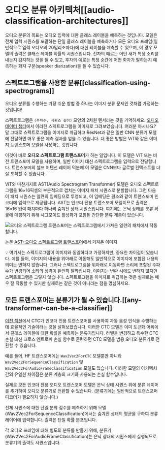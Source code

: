 # 오디오 분류 아키텍처[[audio-classification-architectures]]

오디오 분류의 목표는 오디오 입력에 대한 클래스 레이블을 예측하는 것입니다. 모델은 전체 입력 시퀀스를 포괄하는 단일 클래스 레이블을 예측하거나 모든 오디오 프레임(일반적으로 입력 오디오의 20밀리초마다)에 대한 레이블을 예측할 수 있으며, 이 경우 모델의 출력은 클래스 레이블 확률의 시퀀스입니다. 전자의 예로는 어떤 새가 특정 소리를 내는지 감지하는 것을 들 수 있고, 후자의 예로는 특정 순간에 어떤 화자가 말하는지 예측하는 화자 구분(speaker diarization)을 들 수 있습니다.

## 스펙트로그램을 사용한 분류[[classification-using-spectrograms]]

오디오 분류를 수행하는 가장 쉬운 방법 중 하나는 이미지 분류 문제인 것처럼 가정하는 것입니다!

스펙트로그램은 `(주파수, 시퀀스 길이)` 모양의 2차원 텐서라는 것을 기억하세요. [오디오 데이터 챕터](../chapter1/audio_data)에서 이러한 스펙트로그램을 이미지로 그려보았습니다. 여러분 아시나요? 말 그대로 스펙트로그램을 이미지로 취급하고 ResNet과 같은 일반 CNN 분류기 모델에 전달하면 매우 좋은 예측 결과를 얻을 수 있습니다. 더 좋은 방법은 ViT와 같은 이미지 트랜스포머 모델을 사용하는 것입니다.

이것이 바로 **오디오 스펙트로그램 트랜스포머**가 하는 일입니다. 이 모델은 ViT 또는 비전 트랜스포머 모델을 사용하며, 일반 이미지 대신 스펙트로그램을 입력으로 전달합니다. 트랜스포머의 셀프 어텐션 레이어 덕분에 이 모델은 CNN보다 글로벌 컨텍스트를 더 잘 포착할 수 있습니다.

ViT와 마찬가지로 AST(Audio Spectrogram Transformer) 모델은 오디오 스펙트로그램을 16×16픽셀의 부분적으로 겹치는 이미지 패치 시퀀스로 분할합니다. 그런 다음 이 패치 시퀀스는 일련의 임베딩으로 투영되고, 이 임베딩은 평소와 같이 트랜스포머 인코더에 입력으로 제공됩니다. AST는 인코더 전용 트랜스포머 모델이므로 출력은 16×16 입력 패치마다 하나씩 숨겨진 상태 시퀀스입니다. 여기에는 은닉 상태를 분류 확률에 매핑하기 위해 시그모이드 활성화가 포함된 간단한 분류 계층이 있습니다.

<div class="flex justify-center">
    <img src="https://huggingface.co/datasets/huggingface-course/audio-course-images/resolve/main/ast.png" alt="오디오 스펙트로그램 트랜스포머는 스펙트로그램에서 가져온 일련의 패치에서 작동합니다.">
</div>

논문 [AST: 오디오 스펙트로그램 트랜스포머](https://arxiv.org/pdf/2104.01778.pdf)에서 가져온 이미지

<Tip>
💡 여기서는 스펙트로그램이 이미지와 동일하다고 가정하지만, 중요한 차이점이 있습니다. 예를 들어, 이미지의 내용을 위아래로 이동해도 일반적으로 이미지에 포함된 내용의 의미는 변하지 않습니다. 그러나 스펙트로그램을 위아래로 이동하면 소리에 포함된 주파수가 변경되어 소리의 성격이 완전히 달라집니다. 이미지는 변환 시에도 변하지 않지만 스펙트로그램은 그렇지 않습니다. 스펙트로그램을 이미지로 취급하는 것은 실제로는 매우 잘 작동할 수 있지만 실제로는 같은 것이 아니라는 점을 명심하세요.
</Tip>

## 모든 트랜스포머는 분류기가 될 수 있습니다.[[any-transformer-can-be-a-classifier]]

[이전 섹션](ctc)에서 CTC가 인코더 전용 트랜스포머를 사용하여 자동 음성 인식을 수행하는 데 효율적인 기술이라는 것을 살펴보았습니다.  이러한 CTC 모델은 이미 토큰화 어휘에서 클래스 레이블에 대한 확률을 예측하는 분류기입니다. 라벨을 변경하고 특수한 CTC 손실 대신 크로스 엔트로피 손실 함수로 훈련하면 CTC 모델을 범용 오디오 분류기로 전환할 수 있습니다.

예를 들어, HF 트랜스포머에는 `Wav2Vec2ForCTC` 모델뿐만 아니라 `Wav2Vec2ForSequenceClassification` 및 `Wav2Vec2ForAudioFrameClassification` 모델도 있습니다. 이러한 모델의 아키텍처 간의 유일한 차이점은 분류 계층의 크기와 사용되는 손실 함수입니다.

실제로 모든 인코더 전용 오디오 트랜스포머 모델은 은닉 상태 시퀀스 위에 분류 레이어를 추가하여 오디오 분류기로 전환할 수 있습니다. (분류기에는 일반적으로 트랜스포머 디코더가 필요하지 않습니다.)

전체 시퀀스에 대한 단일 분류 점수를 예측하기 위해 모델(Wav2Vec2ForSequenceClassification)에서는 숨겨진 상태의 평균을 구하여 분류 레이어에 입력합니다. 출력은 단일 확률 분포입니다.

각 오디오 프레임에 대해 별도의 분류를 만들기 위해, 분류기(Wav2Vec2ForAudioFrameClassification)는 은닉 상태의 시퀀스에서 실행되므로 분류기의 출력도 시퀀스입니다.